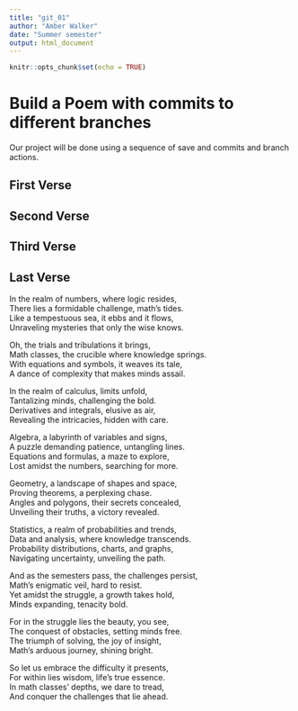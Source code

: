 ```yaml
---
title: "git_01"
author: "Amber Walker"
date: "Summer semester"
output: html_document
---
```


```r
knitr::opts_chunk$set(echo = TRUE)
```
# Build a Poem with commits to different branches
Our project will be done using a sequence of save and commits and branch actions.
<!-- Do not modify or change any text in "!--" bracketed areas such as this --- these are instructions to
you, if you change any of this the git program will notice it and compromise your git merging strategy !-->

## First Verse 
<!--Put the first five lines of a poem by Lewis Carrol in this section!-->

## Second Verse
<!--Put the first five lines of a poem by Robert Frost here!-->

## Third Verse
<!--Put the first two verses of The Walrus and the Carpenter here!-->

## Last Verse
<!--Put a short poem you created using chatGPT of 20 to 30 lines,here!-->
In the realm of numbers, where logic resides,    
There lies a formidable challenge, math's tides.     
Like a tempestuous sea, it ebbs and it flows,    
Unraveling mysteries that only the wise knows.    
    
Oh, the trials and tribulations it brings,    
Math classes, the crucible where knowledge springs.    
With equations and symbols, it weaves its tale,    
A dance of complexity that makes minds assail.    
    
In the realm of calculus, limits unfold,    
Tantalizing minds, challenging the bold.    
Derivatives and integrals, elusive as air,      
Revealing the intricacies, hidden with care.      
      
Algebra, a labyrinth of variables and signs,    
A puzzle demanding patience, untangling lines.    
Equations and formulas, a maze to explore,    
Lost amidst the numbers, searching for more.    
    
Geometry, a landscape of shapes and space,    
Proving theorems, a perplexing chase.    
Angles and polygons, their secrets concealed,    
Unveiling their truths, a victory revealed.    
    
Statistics, a realm of probabilities and trends,    
Data and analysis, where knowledge transcends.    
Probability distributions, charts, and graphs,    
Navigating uncertainty, unveiling the path.    
    
And as the semesters pass, the challenges persist,    
Math's enigmatic veil, hard to resist.    
Yet amidst the struggle, a growth takes hold,    
Minds expanding, tenacity bold.    
    
For in the struggle lies the beauty, you see,    
The conquest of obstacles, setting minds free.    
The triumph of solving, the joy of insight,    
Math's arduous journey, shining bright.    
    
So let us embrace the difficulty it presents,    
For within lies wisdom, life's true essence.    
In math classes' depths, we dare to tread,    
And conquer the challenges that lie ahead.  
  


